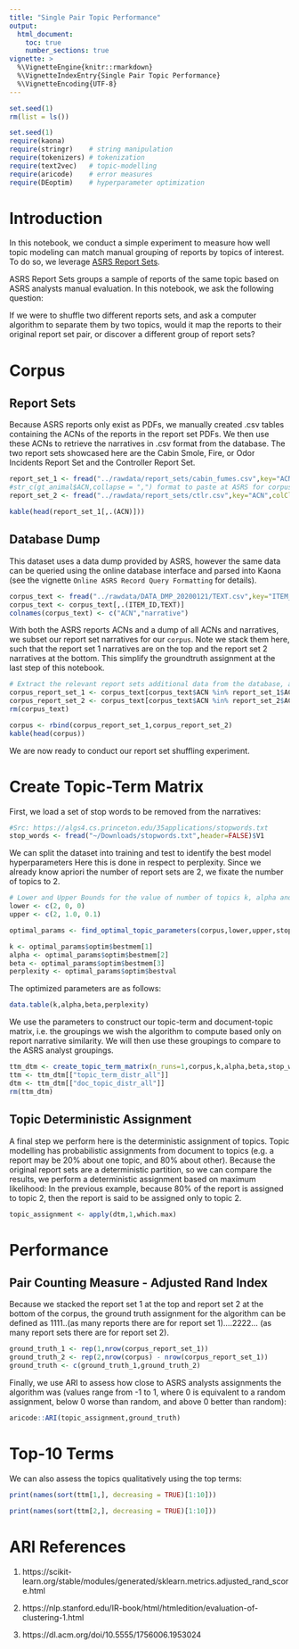 ```yaml
---
title: "Single Pair Topic Performance"
output: 
  html_document:
    toc: true
    number_sections: true
vignette: >
  %\VignetteEngine{knitr::rmarkdown}
  %\VignetteIndexEntry{Single Pair Topic Performance}
  %\VignetteEncoding{UTF-8}
---
```


```r
set.seed(1)
rm(list = ls())
```

```r
set.seed(1)
require(kaona)
require(stringr)    # string manipulation
require(tokenizers) # tokenization
require(text2vec)   # topic-modelling
require(aricode)    # error measures
require(DEoptim)    # hyperparameter optimization
```

# Introduction 

In this notebook, we conduct a simple experiment to measure how well topic modeling can match manual grouping of reports by topics of interest. To do so, we leverage [ASRS Report Sets](https://asrs.arc.nasa.gov/search/reportsets.html).

ASRS Report Sets groups a sample of reports of the same topic based on ASRS analysts manual evaluation. In this notebook, we ask the following question:

If we were to shuffle two different reports sets, and ask a computer algorithm to separate them by two topics, would it map the reports to their original report set pair, or discover a different group of report sets? 

# Corpus

## Report Sets 

Because ASRS reports only exist as PDFs, we manually created .csv tables containing the ACNs of the reports in the report set PDFs. We then use these ACNs to retrieve the narratives in .csv format from the database. The two report sets showcased here are the Cabin Smole, Fire, or Odor Incidents Report Set and the Controller Report Set.

```r
report_set_1 <- fread("../rawdata/report_sets/cabin_fumes.csv",key="ACN",colClasses = c(ACN="integer"))
#str_c(gt_animal$ACN,collapse = ",") format to paste at ASRS for corpus download
report_set_2 <- fread("../rawdata/report_sets/ctlr.csv",key="ACN",colClasses = c(ACN="integer"))

kable(head(report_set_1[,.(ACN)]))
```

## Database Dump

This dataset uses a data dump provided by ASRS, however the same data can be queried using the online database interface and parsed into Kaona (see the vignette `Online ASRS Record Query Formatting` for details).

```r
corpus_text <- fread("../rawdata/DATA_DMP_20200121/TEXT.csv",key="ITEM_ID")[ATTRIBUTE == "Narrative"]
corpus_text <- corpus_text[,.(ITEM_ID,TEXT)]
colnames(corpus_text) <- c("ACN","narrative")
```


With both the ASRS reports ACNs and a dump of all ACNs and narratives, we subset our report set narratives for our `corpus`. Note we stack them here, such that the report set 1 narratives are on the top and the report set 2 narratives at the bottom. This simplify the groundtruth assignment at the last step of this notebook.

```r
# Extract the relevant report sets additional data from the database, and free memory from the ~900MB corpus
corpus_report_set_1 <- corpus_text[corpus_text$ACN %in% report_set_1$ACN]
corpus_report_set_2 <- corpus_text[corpus_text$ACN %in% report_set_2$ACN]
rm(corpus_text)

corpus <- rbind(corpus_report_set_1,corpus_report_set_2)
kable(head(corpus))
```

We are now ready to conduct our report set shuffling experiment. 

# Create Topic-Term Matrix 

First, we load a set of stop words to be removed from the narratives:

```r
#Src: https://algs4.cs.princeton.edu/35applications/stopwords.txt
stop_words <- fread("~/Downloads/stopwords.txt",header=FALSE)$V1
```

We can split the dataset into training and test to identify the best model hyperparameters Here this is done in respect to perplexity. Since we already know apriori the number of report sets are 2, we fixate the number of topics to 2. 

```r
# Lower and Upper Bounds for the value of number of topics k, alpha and beta
lower <- c(2, 0, 0)
upper <- c(2, 1.0, 0.1)

optimal_params <- find_optimal_topic_parameters(corpus,lower,upper,stop_words)

k <- optimal_params$optim$bestmem[1]
alpha <- optimal_params$optim$bestmem[2]
beta <- optimal_params$optim$bestmem[3]
perplexity <- optimal_params$optim$bestval
```

The optimized parameters are as follows: 

```r
data.table(k,alpha,beta,perplexity)
```

We use the parameters to construct our topic-term and document-topic matrix, i.e. the groupings we wish the algorithm to compute based only on report narrative similarity. We will then use these groupings to compare to the ASRS analyst groupings.

```r
ttm_dtm <- create_topic_term_matrix(n_runs=1,corpus,k,alpha,beta,stop_words)
ttm <- ttm_dtm[["topic_term_distr_all"]]
dtm <- ttm_dtm[["doc_topic_distr_all"]]
rm(ttm_dtm)
```

## Topic Deterministic Assignment

A final step we perform here is the deterministic assignment of topics. Topic modelling has probabilistic assignments from document to topics (e.g. a report may be 20% about one topic, and 80% about other). Because the original report sets are a deterministic partition, so we can compare the results, we perform a deterministic assignment based on maximum likelihood: In the previous example, because 80% of the report is assigned to topic 2, then the report is said to be assigned only to topic 2. 

```r
topic_assignment <- apply(dtm,1,which.max)
```


# Performance

## Pair Counting Measure - Adjusted Rand Index

Because we stacked the report set 1 at the top and report set 2 at the bottom of the corpus, the ground truth assignment for the algorithm can be defined as 1111..(as many reports there are for report set 1)....2222... (as many report sets there are for report set 2).

```r
ground_truth_1 <- rep(1,nrow(corpus_report_set_1))
ground_truth_2 <- rep(2,nrow(corpus) - nrow(corpus_report_set_1))
ground_truth <- c(ground_truth_1,ground_truth_2)
```

Finally, we use ARI to assess how close to ASRS analysts assignments the algorithm was (values range from -1 to 1, where 0 is equivalent to a random assignment, below 0 worse than random, and above 0 better than random):

```r
aricode::ARI(topic_assignment,ground_truth)
```


# Top-10 Terms

We can also assess the topics qualitatively using the top terms:

```r
print(names(sort(ttm[1,], decreasing = TRUE)[1:10]))
```

```r
print(names(sort(ttm[2,], decreasing = TRUE)[1:10]))
```


# ARI References

1. https://scikit-learn.org/stable/modules/generated/sklearn.metrics.adjusted_rand_score.html

2. https://nlp.stanford.edu/IR-book/html/htmledition/evaluation-of-clustering-1.html

3. https://dl.acm.org/doi/10.5555/1756006.1953024

